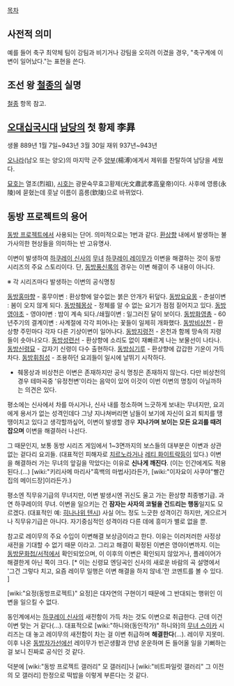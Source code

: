 [[목차]]
== 사전적 의미 ==
{{{이변 [異變]. [명사] 예상하지 못한 사태나 괴이한 변고. ≒변이(變異). }}}
예를 들어 축구 최약체 팀이 강팀과 비기거나 강팀을 오히려 이겼을 경우, "축구계에 이변이 일어났다."는 표현을 쓴다.

== 조선 왕 [[철종]]의 실명 ==
[[철종]] 항목 참고.

== [[오대십국시대]] [[남당]]의 첫 황제 李昪 ==
생몰 889년 1월 7일~943년 3월 30일
재위 937년~943년

[[오나라#s-1.1|오나라]](남오 또는 양오)의 마지막 군주 [[양부]](楊溥)에게서 제위를 찬탈하여 남당을 세웠다.

[[묘호]]는 열조(烈祖), [[시호]]는 광문숙무효고황제(光文肅武孝高皇帝)이다. 사후에 영릉(永陵)에 묻혔는데 훗날 이름이 흠릉(欽陵)으로 바뀌었다.
== 동방 프로젝트의 용어 ==
[[동방 프로젝트]]에서 사용되는 단어. 의미적으로는 1번과 같다.
[[환상향]] 내에서 발생하는 불가사의한 현상들을 의미하는 반 고유명사.

이변이 발생하여 [[하쿠레이 신사]]의 [[무녀]] [[하쿠레이 레이무]]가 이변을 해결하는 것이 동방 시리즈의 주요 스토리이다.
단, [[동방풍신록]]의 경우는 이변 해결이 주 내용이 아니다.

※ 각 시리즈마다 발생하는 이변의 공식명칭

[[동방홍마향]] - 홍무이변 : 환상향에 알수없는 붉은 안개가 뒤덮다.
[[동방요요몽]] - 춘설이변 : 봄이 오지 않게 되다.
[[동방췌몽상]] - 정체를 알 수 없는 요기가 점점 짙어지고 있다.
[[동방영야초]] - 영야이변 : 밤이 계속 되다./쇄월이변 : 일그러진 달이 보이다.
[[동방화영총]] - 60년주기의 결계이변 : 사계절에 각각 피어나는 꽃들이 일제히 개화했다.
[[동방비상천]] - 환상향 주민마다 각자 다른 기상이변이 일어나다. 
[[동방지령전]] - 온천과 함께 땅속의 지령들이 솟아나오다.
[[동방성련선]] - 환상향에 소리도 없이 재빠르게 나는 보물선이 나타나.
[[동방신령묘]] - 갑자기 신령이 다수 출현하다.
[[동방심기루]] - 환상향에 갑갑한 기운이 가득차다.
[[동방휘침성]] - 조용하던 요괴들이 일시에 날뛰기 시작하다.
* 췌몽상과 비상천은 이변은 존재하지만 공식 명칭은 존재하지 않는다. 다만 비상천의 경우 테마곡중 '유정천변'이라는 음악이 있어 이것이 이번 이변의 명칭이 아닐까하는 의견은 있다. 

평소에는 신사에서 차를 마시거나, 신사 내를 청소하며 느긋하게 보내는 무녀지만, 요괴에게 용서가 없는 성격인데다 그냥 지나쳐버리면 남들이 보기에 자신이 요괴 퇴치를 땡땡이치고 있다고 생각할까싶어, 이변이 발생할 경우 '''지나가며 보이는 모든 요괴를 때려잡으며''' 이변을 해결하러 나선다.

그 때문인지, 보통 동방 시리즈 게임에서 1~3면까지의 보스들의 대부분은 이변과 상관없는 겉다리 요괴들. (대표적인 피해자로 [[치르노]]라거나 [[레티 화이트락]]등이 있다.)
이변을 해결하러 가는 무녀의 앞길을 막았다는 이유로 '''신나게 깨진다'''.
(이는 인간에게도 적용된다.(...) [wiki:"키리사메 마리사"흑백의 마법사]라든가, [wiki:"이자요이 사쿠야"빨간 집의 메이드장]이라든가.)

평소엔 직무유기급의 무녀지만, 이변 발생시엔 귀신도 울고 가는 환상향 최종병기급.
과연 하쿠레이의 무녀. 이변을 일으키는 건 '''잠자는 사자의 코털을 건드리는 행동'''일지도 모르겠다. (대표적인 예: [[히나나위 텐시]])
사실 어느 정도 느긋한 성격이긴 하지만, 게으르거나 직무유기급은 아니다. 자기중심적인 성격이라 다른 데에 흥미가 별로 없을 뿐.

참고로 레이무의 주요 수입이 이변해결 보상금이라고 한다. 이유는 이러저러한 사정상 새전을 기대할 수 없기 때문 이라고.
그리고 해결이 확정된 이변은 영야이변까지. 이는 [[동방문화첩/서적]]에서 확인되었으며, 이 이후의 이변은 확인되지 않았거나, 플레이어가 해결한게 아닌 쪽이 크다. [* 이는 신령묘 엔딩곡인 신사의 새로운 바람의 곡 설명에서 '그건 그렇다 치고, 요즘 레이무 일행은 이변 해결을 하지 않네.'란 코멘트를 볼 수 있다. ]

[wiki:"요정(동방프로젝트)" 요정]은 대자연의 구현이기 때문에 그 반대되는 행위인 이변을 일으킬 수 없다.

동인계에서는 [[하쿠레이 신사]]의 새전함이 가득 차는 것도 이변으로 취급한다. 근데 이건 이변 맞는 거 같다(…). 대표적으로 [wiki:"하니와(동인작가)" 하니와]의 [[무녀 스이카]] 시리즈는 대 놓고 레이무의 새전함이 차는 걸 이변 취급하며 '''해결한다'''(…). 레이무 지못미. 이후 나온 [[동방자가선]]에선 레이무가 빈곤생활과 안녕 운운하며 돈 들어올 일을 기뻐하는 걸 보니 진짜로 공식인 것 같다.

덕분에 [wiki:"동방 프로젝트 갤러리" 모 갤러리]나 [wiki:"비트파일럿 갤러리" 그 이전의 모 갤러리] 한정으로 떡밥을 이렇게 부른다는 것 같다.
